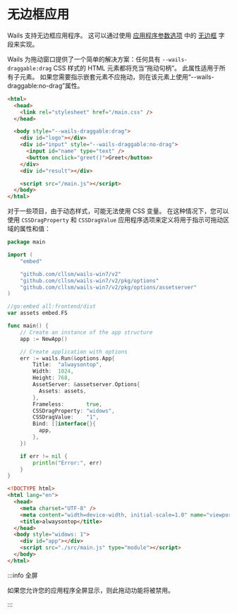 # 无边框应用

Wails 支持无边框应用程序。 这可以通过使用 [应用程序参数选项](../reference/options#应用程序参数选项) 中的 [无边框](../reference/options#无边框) 字段来实现。

Wails 为拖动窗口提供了一个简单的解决方案：任何具有 `--wails-draggable:drag` CSS 样式的 HTML 元素都将充当“拖动句柄”。 此属性适用于所有子元素。 如果您需要指示嵌套元素不应拖动，则在该元素上使用“--wails-draggable:no-drag”属性。

```html
<html>
  <head>
    <link rel="stylesheet" href="/main.css" />
  </head>

  <body style="--wails-draggable:drag">
    <div id="logo"></div>
    <div id="input" style="--wails-draggable:no-drag">
      <input id="name" type="text" />
      <button onclick="greet()">Greet</button>
    </div>
    <div id="result"></div>

    <script src="/main.js"></script>
  </body>
</html>
```

对于一些项目，由于动态样式，可能无法使用 CSS 变量。 在这种情况下，您可以使用 `CSSDragProperty` 和 `CSSDragValue` 应用程序选项来定义将用于指示可拖动区域的属性和值：

```go title=main.go
package main

import (
    "embed"

    "github.com/cllsm/wails-win7/v2"
    "github.com/cllsm/wails-win7/v2/pkg/options"
    "github.com/cllsm/wails-win7/v2/pkg/options/assetserver"
)

//go:embed all:frontend/dist
var assets embed.FS

func main() {
    // Create an instance of the app structure
    app := NewApp()

    // Create application with options
    err := wails.Run(&options.App{
        Title:  "alwaysontop",
        Width:  1024,
        Height: 768,
        AssetServer: &assetserver.Options{
          Assets: assets,
        },
        Frameless:       true,
        CSSDragProperty: "widows",
        CSSDragValue:    "1",
        Bind: []interface{}{
          app,
        },
    })

    if err != nil {
        println("Error:", err)
    }
}
```

```html title=index.html
<!DOCTYPE html>
<html lang="en">
  <head>
    <meta charset="UTF-8" />
    <meta content="width=device-width, initial-scale=1.0" name="viewport" />
    <title>alwaysontop</title>
  </head>
  <body style="widows: 1">
    <div id="app"></div>
    <script src="./src/main.js" type="module"></script>
  </body>
</html>
```

:::info 全屏

如果您允许您的应用程序全屏显示，则此拖动功能将被禁用。

:::
